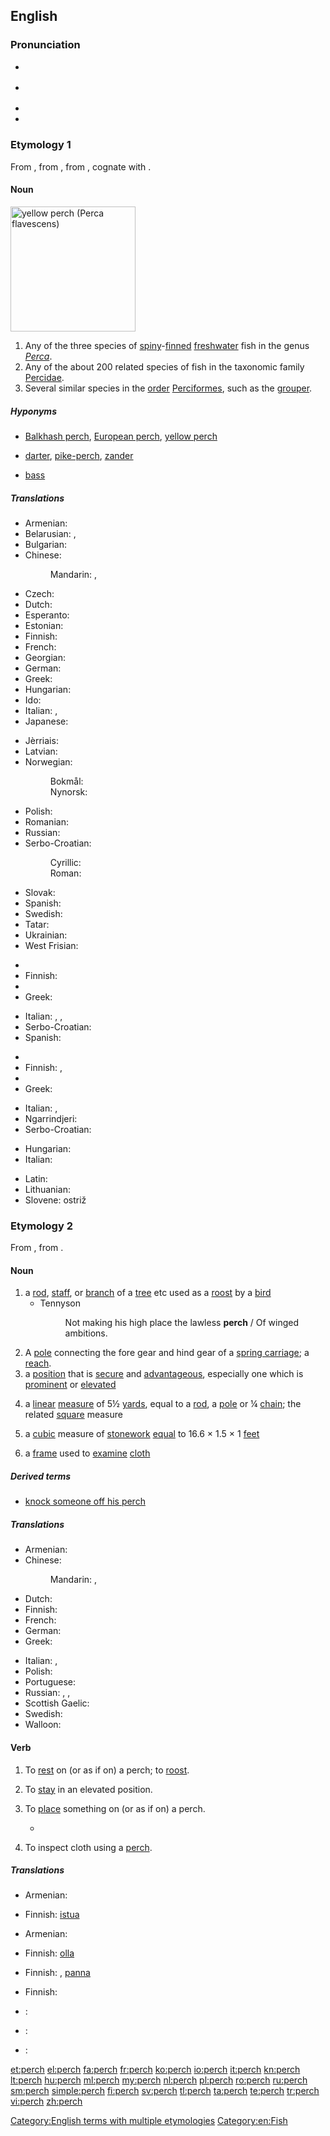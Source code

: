 ==English==

===Pronunciation===
* {{a|UK}} {{IPA|/pɜːtʃ/}}
* {{a|US}} {{IPA|/pɝtʃ/}}
* {{audio|en-us-perch.ogg|Audio (US)}}
* {{rhymes|ɜː(r)tʃ}}

===Etymology 1===
From {{etyl|fr|en}} {{term|perche|lang=fr}}, from {{etyl|la|en}} {{term|perca|lang=la}}, from {{etyl|grc|en}} {{term|πέρκη||perch|tr=perkē|lang=grc}}, cognate with {{term|περκνός||dark-spotted|tr=perknos|lang=grc}}.

====Noun====
[[Image:YellowPerch.jpg|right|thumb|200px|yellow perch (''Perca flavescens'')]]
{{en-noun|es|perch}}

# Any of the three species of [[spiny]]-[[fin|finned]] [[freshwater]] fish in the genus ''[[Perca]]''.
# Any of the about 200 related species of fish in the taxonomic family [[Percidae]].
# Several similar species in the [[order]] [[Perciformes]], such as the [[grouper]].

=====Hyponyms=====
* {{sense|fish in genus ''Perca''}} [[Balkhash perch]], [[European perch]], [[yellow perch]]
* {{sense|fish in family Percidae}} [[darter]], [[pike-perch]], [[zander]]
* {{sense|fish in order Perciformes}} [[bass]]

=====Translations=====
{{trans-top|fish of the genus ''Perca''}}
* Armenian: {{t-|hy|պերկես|sc=Armn}}
* Belarusian: {{t-|be|акунь|m|tr=akúnʹ|sc=Cyrl}}, {{t-|be|вокунь|m|tr=vókunʹ|sc=Cyrl}}
* Bulgarian: {{t+|bg|костур|m|tr=kóstur}}
* Chinese:
*: Mandarin: {{t|cmn|鱸魚|sc=Hani}}, {{t|cmn|鲈鱼|tr=lúyú|sc=Hani}}
* Czech: {{t+|cs|okoun|m}}
* Dutch: {{t+|nl|baars|m}}
* Esperanto: {{t-|eo|perko}}
* Estonian: {{t+|et|ahven}}
* Finnish: {{t+|fi|ahven}}
* French: {{t+|fr|perche|f}}
* Georgian: {{t-|ka|ქორჭილა|tr=k'orčila|sc=Geor}}
* German: {{t+|de|Barsch|m}}
* Greek: {{t+|el|πέρκα|f|tr=pérka}}
* Hungarian: {{t+|hu|sügér}}
* Ido: {{t+|io|perko}}
* Italian: {{t-|it|pesce persico|m}},  {{t+|it|perca}}
* Japanese: {{t-|ja|ペルカ|tr=peruka|sc=Jpan}}
{{trans-mid}}
* Jèrriais: {{tø|roa-jer|pèrche|f}}
* Latvian: {{t+|lv|asaris|m}}
* Norwegian:
*: Bokmål: {{t+|no|abbor}}
*: Nynorsk: {{t-|nn|åbor}}
* Polish: {{t+|pl|okoń|m}}
* Romanian: {{t-|ro|biban|m}}
* Russian: {{t+|ru|окунь|m|tr=ókunʹ}}
* Serbo-Croatian:
*: Cyrillic: {{t-|sh|гргеч|m}}
*: Roman: {{t-|sh|grgeč|m}}
* Slovak: {{t-|sk|okúň|m}}
* Spanish: {{t-|es|perca|f}}
* Swedish: {{t+|sv|abborre|c}}
* Tatar: {{t+|tt|алабуга|tr=alabuga|sc=Cyrl}}
* Ukrainian: {{t+|uk|окунь|m|tr=ókunʹ|sc=Cyrl}}
* West Frisian: {{t-|fy|bears|c}}
{{trans-bottom}}

{{trans-top|fish in the taxonomic family ''Percidae''}}
* {{trreq|hy}}
* Finnish: {{t+|fi|ahven}}
* {{trreq|ka}}
* Greek: {{t+|el|πέρκα|f|tr=pérka}}
{{trans-mid}}
* Italian: {{t-|it|luccioperca}},  {{t+|it|sandra}},  {{t+|it|luccio}}
* Serbo-Croatian: {{t-|sh|grgeči|m-p}}
* Spanish: {{t-|es|perca|f}}
{{trans-bottom}}

{{trans-top|fish in the taxonomic order ''Perciformes''}}
* {{trreq|hy}}
* Finnish: {{t-|fi|ahvenkala}}, {{t+|fi|ahven}}
* {{trreq|ka}}
* Greek: {{t+|el|πέρκα|f|tr=pérka}}
{{trans-mid}}
* Italian: {{t-|it|spigola}},  {{t+|it|branzino}}
* Ngarrindjeri: {{tø|nay|pillulkie}}
* Serbo-Croatian: {{t-|sh|grgečke|f-p}}
{{trans-bottom}}

{{checktrans-top}}
* Hungarian: {{t+|hu|sügér}}
* Italian: {{t-|it|pesce persico}}
{{trans-mid}}
* Latin: {{t-|la|perca}}
* Lithuanian: {{t-|lt|ešerys|m}}
* Slovene: ostriž {{g|m}}
{{trans-bottom}}

===Etymology 2===
From {{etyl|fr|en}} {{term|perche|lang=fr}}, from {{etyl|la|en}} {{term|pertica||staff”, “long pole”, “measuring rod|lang=la}}.

====Noun====
{{en-noun|es|perch}}

# a [[rod]], [[staff]], or [[branch]] of a [[tree]] etc used as a [[roost]] by a [[bird]]
#* Tennyson
#*: Not making his high place the lawless '''perch''' / Of winged ambitions.
# A [[pole]] connecting the fore gear and hind gear of a [[spring carriage]]; a [[reach]].
# a [[position]] that is [[secure]] and [[advantageous]], especially one which is [[prominent]] or [[elevated]]
# {{context|dated|lang=en}} a [[linear]] [[measure]] of 5½ [[yard]]s, equal to a [[rod]], a [[pole]] or ¼ [[chain]]; the related [[square]] measure
# a [[cubic]] measure of [[stonework]] [[equal]] to 16.6 × 1.5 × 1 [[feet]]
# {{context|textiles|lang=en}} a [[frame]] used to [[examine]] [[cloth]]

=====Derived terms=====
* [[knock someone off his perch]]

=====Translations=====
{{trans-top|rod used by bird}}
* Armenian: {{t-|hy|թառ|sc=Armn}}
* Chinese:
*: Mandarin: {{t|cmn|棲息|sc=Hani}}, {{t|cmn|栖息|tr=qīxī|sc=Hani}}
* Dutch: {{t+|nl|stok|m}}
* Finnish: {{t+|fi|orsi}}
* French: {{t+|fr|perchoir|m}}
* German: {{t-|de|Hühnerstange|f}}
* Greek: {{t+|el|κούρνια|f|tr=koúrnia}}
{{trans-mid}}
* Italian: {{t+|it|pertica|f}},  {{t-|it|trespolo|m}}
* Polish: {{t+|pl|grzęda|f}}
* Portuguese: {{t+|pt|poleiro}}
* Russian: {{t+|ru|насе́ст|m|sc=Cyrl|tr=nasést}}, {{t+|ru|жердь|f|tr=žerdʹ|sc=Cyrl}}, {{t+|ru|жёрдочка|f|tr=žórdočka|sc=Cyrl}}
* Scottish Gaelic: {{t-|gd|spiris|f}}
* Swedish: {{t-|sv|sittpinne|c}}
* Walloon: {{t+|wa|djok|m}}
{{trans-bottom}}

====Verb====
{{en-verb|perch|es}}

# {{context|intransitive|lang=en}} To [[rest]] on (or as if on) a perch; to [[roost]].
# {{context|intransitive|lang=en}} To [[stay]] in an elevated position.
# {{context|transitive|lang=en}} To [[place]] something on (or as if on) a perch.
#* {{quote-news
|year=2012
|date=September 7
|author=Dominic Fifield
|title=England start World Cup campaign with five-goal romp against Moldova
|work=The Guardian
|url=http://www.guardian.co.uk/football/2012/sep/07/moldova-england-match-report
|page=
|passage=The most obvious beneficiary of the visitors' superiority was Frank Lampard. By the end of the night he was '''perched''' 13th in the list of England's most prolific goalscorers, having leapfrogged Sir Geoff Hurst to score his 24th and 25th international goals. No other player has managed more than the Chelsea midfielder's 11 in World Cup qualification ties, with this a display to roll back the years. }}
# {{context|transitive|intransitive|textiles|lang=en}} To inspect cloth using a [[perch#Noun|perch]].

=====Translations=====
{{trans-top|to rest on a perch}}
* Armenian: {{t-|hy|թառել|sc=Armn}}
{{trans-mid}}
* Finnish: [[istua#Finnish|istua]] {{t+|fi|orsi|alt=orrella}}
{{trans-bottom}}

{{trans-top|to stay in an elevated position}}
* Armenian: {{t-|hy|թառել|sc=Armn}}
{{trans-mid}}
* Finnish: [[olla#Finnish|olla]] {{t+|fi|korkea|alt=korkealla}}
{{trans-bottom}}

{{trans-top|to place something on a perch}}
* Finnish: {{t+|fi|ripustaa}}, [[panna#Finnish|panna]] {{t+|fi|orsi|alt=orrelle}}
{{trans-mid}}
{{trans-bottom}}

{{trans-top|to inspect cloth using a perch}}
* Finnish: {{t+|fi|tarkastaa}}
{{trans-mid}}
{{trans-bottom}}

{{checktrans-top}}
* {{ttbc|el}}: {{t+|el|κουρνιάζω|tr=kourniázo}}
{{trans-mid}}
* {{ttbc|it}}: {{t+|it|appollaiarsi}}
* {{ttbc|roa-jer}}: {{tø|roa-jer|jutchi}}
{{trans-bottom}}

[[Category:English terms with multiple etymologies]]
[[Category:en:Fish]]

[[et:perch]]
[[el:perch]]
[[fa:perch]]
[[fr:perch]]
[[ko:perch]]
[[io:perch]]
[[it:perch]]
[[kn:perch]]
[[lt:perch]]
[[hu:perch]]
[[ml:perch]]
[[my:perch]]
[[nl:perch]]
[[pl:perch]]
[[ro:perch]]
[[ru:perch]]
[[sm:perch]]
[[simple:perch]]
[[fi:perch]]
[[sv:perch]]
[[tl:perch]]
[[ta:perch]]
[[te:perch]]
[[tr:perch]]
[[vi:perch]]
[[zh:perch]]